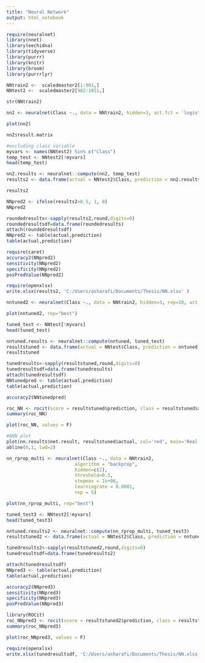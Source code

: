 ---
title: "Neural Network"
output: html_notebook
---

```{r}
require(neuralnet)
library(nnet)
library(eechidna)
library(tidyverse)
library(purrr)
library(knitr)
library(broom)
library(purrrlyr)
```



```{r}
NNtrain2 <-  scaledmaster2[1:901,] 
NNtest2 <-  scaledmaster2[902:1051,]
```
```{r}
str(NNtrain2)
```


```{r}
nn2 <- neuralnet(Class ~., data = NNtrain2, hidden=3, act.fct = 'logistic', linear.output = FALSE)
```

```{r}
plot(nn2)
```
```{r}
nn2$result.matrix
```

```{r}
#excluding class variable
myvars <- names(NNtest2) %in% c("Class")
temp_test <- NNtest2[!myvars]
head(temp_test)
```
```{r}
nn2.results <- neuralnet::compute(nn2, temp_test)
results2 <- data.frame(actual = NNtest2$Class, prediction = nn2.results$net.result)
```

```{r}
results2
```


```{r}
NNpred2 <- ifelse(results2>0.5, 1, 0)
NNpred2
```

```{r}
roundedresults<-sapply(results2,round,digits=0)
roundedresultsdf=data.frame(roundedresults)
attach(roundedresultsdf)
NNpred2 <- table(actual,prediction)
table(actual,prediction)
```

```{r}
require(caret)
accuracy2(NNpred2)
sensitivity(NNpred2)
specificity(NNpred2)
posPredValue(NNpred2)
```
```{r}
require(openxlsx)
write.xlsx(results2, 'C:/Users/asharafi/Documents/Thesis/NN.xlsx' )
```


```{r}
nntuned2 <- neuralnet(Class ~., data = NNtrain2, hidden=3, rep=10, act.fct = 'logistic', linear.output = FALSE)
```

```{r}
plot(nntuned2, rep="best")
```
```{r}
tuned_test <- NNtest[!myvars]
head(tuned_test)
```
```{r}
nntuned.results <- neuralnet::compute(nntuned, tuned_test)
resultstuned <- data.frame(actual = NNtest$Class, prediction = nntuned.results$net.result)
resultstuned
```

```{r}
tunedresults<-sapply(resultstuned,round,digits=0)
tunedresultsdf=data.frame(tunedresults)
attach(tunedresultsdf)
NNtunedpred <- table(actual,prediction)
table(actual,prediction)
```
```{r}
accuracy2(NNtunedpred)
```
```{r}
roc_NN <- rocit(score = resultstuned$prediction, class = resultstuned$actual, method="emp")
summary(roc_NN)
```
```{r}
plot(roc_NN, values = F)
```
```{r}
#ANN plot
plot(nn.results$net.result, resultstuned$actual, col='red', main='Real vs ANN Estimate', xlab='LNP Percentage', ylab='Predicted Percentage', pch=18,cex=0.7)
abline(0,1, lwd=2)
```

```{r}
nn_rprop_multi <- neuralnet(Class ~., data = NNtrain2,
                         algorithm = "backprop",
                         hidden=c(2),
                         threshold=0.5,
                         stepmax = 1e+06,
                         learningrate = 0.0001,
                         rep = 5)
```
```{r,fig.width = 20}
plot(nn_rprop_multi, rep="best")
```
```{r}
tuned_test3 <- NNtest2[!myvars]
head(tuned_test3)
```

```{r}
nntuned.results2 <- neuralnet::compute(nn_rprop_multi, tuned_test3)
resultstuned2 <- data.frame(actual = NNtest2$Class, prediction = nntuned.results2$net.result)
```



```{r}
tunedresults2<-sapply(resultstuned2,round,digits=0)
tunedresultsdf=data.frame(tunedresults2)
```

```{r}
attach(tunedresultsdf)
NNpred3 <- table(actual,prediction)
table(actual,prediction)
```

```{r}
accuracy2(NNpred3)
sensitivity(NNpred3)
specificity(NNpred3)
posPredValue(NNpred3)
```


```{r}
library(ROCit)
roc_NNpred3 <- rocit(score = resultstuned2$prediction, class = resultstuned2$actual, method="emp")
summary(roc_NNpred3)
```
```{r}
plot(roc_NNpred3, values = F)
```
```{r}
require(openxlsx)
write.xlsx(tunedresultsdf, 'C:/Users/asharafi/Documents/Thesis/NN.xlsx' )
```

